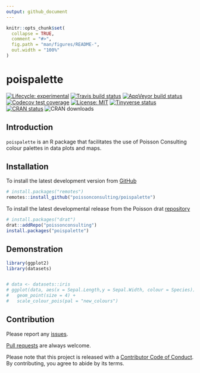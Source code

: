 ```yaml
---
output: github_document
---
```


<!-- README.md is generated from README.Rmd. Please edit that file -->

```r
knitr::opts_chunk$set(
  collapse = TRUE,
  comment = "#>",
  fig.path = "man/figures/README-",
  out.width = "100%"
)
```
# poispalette

<!-- badges: start -->
[![Lifecycle: experimental](https://img.shields.io/badge/lifecycle-experimental-orange.svg)](https://www.tidyverse.org/lifecycle/#experimental)
[![Travis build status](https://travis-ci.com/poissonconsulting/poispalette.svg?branch=master)](https://travis-ci.com/poissonconsulting/poispalette)
[![AppVeyor build status](https://ci.appveyor.com/api/projects/status/github/poissonconsulting/poispalette?branch=master&svg=true)](https://ci.appveyor.com/project/poissonconsulting/poispalette)
[![Codecov test coverage](https://codecov.io/gh/poissonconsulting/poispalette/branch/master/graph/badge.svg)](https://codecov.io/gh/poissonconsulting/poispalette?branch=master)
[![License: MIT](https://img.shields.io/badge/License-MIT-green.svg)](https://opensource.org/licenses/MIT)
[![Tinyverse status](https://tinyverse.netlify.com/badge/poispalette)](https://CRAN.R-project.org/package=poispalette)
[![CRAN status](https://www.r-pkg.org/badges/version/poispalette)](https://cran.r-project.org/package=poispalette)
![CRAN downloads](http://cranlogs.r-pkg.org/badges/poispalette)
<!-- badges: end -->

## Introduction

`poispalette` is an R package that facilitates the use of Poisson Consulting colour palettes in data plots and maps.


## Installation

To install the latest development version from [GitHub](https://github.com/poissonconsulting/poispalette)
```r
# install.packages("remotes")
remotes::install_github("poissonconsulting/poispalette")
```

To install the latest developmental release from the Poisson drat [repository](https://github.com/poissonconsulting/drat)
```r
# install.packages("drat")
drat::addRepo("poissonconsulting")
install.packages("poispalette")
```

## Demonstration
```r
library(ggplot2)
library(datasets)


# data <- datasets::iris
# ggplot(data, aes(x = Sepal.Length,y = Sepal.Width, colour = Species)) +
#   geom_point(size = 4) +
#   scale_colour_pois(pal = "new_colours")

```

## Contribution

Please report any [issues](https://github.com/poissonconsulting/poispalette/issues).

[Pull requests](https://github.com/poissonconsulting/poispalette/pulls) are always welcome.

Please note that this project is released with a [Contributor Code of Conduct](https://github.com/poissonconsulting/poispalette/blob/master/CODE_OF_CONDUCT.md).
By contributing, you agree to abide by its terms.

